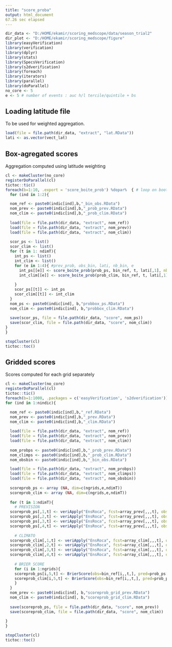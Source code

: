 ---
title: "score_proba"
output: html_document
67.26 sec elapsed
---

```{r setup, include=FALSE}
dir_data <- "D:/HOME/ekamir/scoring_medscope/data/season_trial2" 
dir_plot <- "D:/HOME/ekamir/scoring_medscope/figure"
library(easyVerification)
library(verification)
library(dplyr)
library(stats)
library(SpecsVerification)
library(s2dverification)
library(foreach)
library(iterators)
library(parallel)
library(doParallel)
no_core <- 5
e <- 5 # number of events : auc h/l tercile/quintile + bs

```

## Loading latitude file

To be used for weighted aggregation.

```{r }
load(file = file.path(dir_data, "extract", "lat.RData"))
lati <- as.vector(vect_lat)

```


## Box-agregated scores

Aggregation computed using latitude weighting

```{r}
cl <- makeCluster(no_core)
registerDoParallel(cl)
tictoc::tic()
foreach(b=1:10, .export = 'score_boite_prob') %dopar%  { # loop on bootstrap samples
  for (ind in 1:2){

  nom_ref <- paste0(indic[ind],b,"_bin_obs.RData")
  nom_prev <- paste0(indic[ind],b,"_prob_prev.RData")
  nom_clim <- paste0(indic[ind],b,"_prob_clim.RData")
 
  load(file = file.path(dir_data, "extract", nom_ref))
  load(file = file.path(dir_data, "extract", nom_prev))
  load(file = file.path(dir_data, "extract", nom_clim))
  
  scor_ps <- list()
  scor_clim <- list()
  for (t in 1: ndimT){
    int_ps <- list()
    int_clim <- list()
    for (e in 1:4){ #prev_prob, obs_bin, lati, nb_bin, e
      int_ps[[e]] <- score_boite_prob(prob_ps, bin_ref, t, lati[,1], nb_bin = 5, e)
      int_clim[[e]] <- score_boite_prob(prob_clim, bin_ref, t, lati[,1], nb_bin = 5, e)
      
    }
    scor_ps[[t]] <- int_ps
    scor_clim[[t]] <- int_clim
  }
  nom_ps <- paste0(indic[ind], b,"probbox_ps.RData")
  nom_clim <- paste0(indic[ind], b,"probbox_clim.RData")
  
  save(scor_ps, file = file.path(dir_data, "score", nom_ps))
  save(scor_clim, file = file.path(dir_data, "score", nom_clim))
}
}

stopCluster(cl)
tictoc::toc()

```


## Gridded scores

Scores computed for each grid separately

```{r}
cl <- makeCluster(no_core)
registerDoParallel(cl)
tictoc::tic()
foreach(b=1:1000, .packages = c('easyVerification', 's2dverification')) %dopar%  { # loop on bootstrap samples
for (ind in 1:nindic){

  nom_ref <- paste0(indic[ind],b,"_ref.RData")
  nom_prev <- paste0(indic[ind],b,"_prev.RData")
  nom_clim <- paste0(indic[ind],b,"_clim.RData")
 
  load(file = file.path(dir_data, "extract", nom_ref))
  load(file = file.path(dir_data, "extract", nom_prev))
  load(file = file.path(dir_data, "extract", nom_clim))
  
  nom_probps <- paste0(indic[ind],b,"_prob_prev.RData")
  nom_climps <- paste0(indic[ind],b,"_prob_clim.RData")
  nom_obsbin <- paste0(indic[ind],b,"_bin_obs.RData")

  load(file = file.path(dir_data, "extract", nom_probps))
  load(file = file.path(dir_data, "extract", nom_climps))
  load(file = file.path(dir_data, "extract", nom_obsbin))
  
  scoreprob_ps <- array (NA, dim=c(ngrids,e,ndimT))
  scoreprob_clim <- array (NA, dim=c(ngrids,e,ndimT))
  
  for (t in 1:ndimT){ 
    # PREVISION
  scoreprob_ps[,1,t] <- veriApply("EnsRoca", fcst=array_prev[,,,t], obs=array_obs[,,t], prob=1:2/3)$cat3 
  scoreprob_ps[,2,t] <- veriApply("EnsRoca", fcst=array_prev[,,,t], obs=array_obs[,,t], prob=1:2/3)$cat1 
  scoreprob_ps[,3,t] <- veriApply("EnsRoca", fcst=array_prev[,,,t], obs=array_obs[,,t], prob=1:4/5)$cat5 
  scoreprob_ps[,4,t] <- veriApply("EnsRoca", fcst=array_prev[,,,t], obs=array_obs[,,t], prob=1:4/5)$cat1 
  
    # CLIMATO
  scoreprob_clim[,1,t] <- veriApply("EnsRoca", fcst=array_clim[,,,t], obs=array_obs[,,t], prob=1:2/3)$cat3 
  scoreprob_clim[,2,t] <- veriApply("EnsRoca", fcst=array_clim[,,,t], obs=array_obs[,,t], prob=1:2/3)$cat1 
  scoreprob_clim[,3,t] <- veriApply("EnsRoca", fcst=array_clim[,,,t], obs=array_obs[,,t], prob=1:4/5)$cat5 
  scoreprob_clim[,4,t] <- veriApply("EnsRoca", fcst=array_clim[,,,t], obs=array_obs[,,t], prob=1:4/5)$cat1 
  
    # BRIER SCORE
    for (i in 1:ngrids){
    scoreprob_ps[i,5,t] <- BrierScore(obs=bin_ref[i,,t,], pred=prob_ps[i,,t,], thresholds = seq(0, 1, 0.2))$bs
    scoreprob_clim[i,5,t] <- BrierScore(obs=bin_ref[i,,t,], pred=prob_ps[i,,t,], thresholds = seq(0, 1, 0.2))$bs
    }
  }
  nom_prev <- paste0(indic[ind], b,"scoreprob_grid_prev.RData")
  nom_clim <- paste0(indic[ind], b,"scoreprob_grid_clim.RData")
  
  save(scoreprob_ps, file = file.path(dir_data, "score", nom_prev))
  save(scoreprob_clim, file = file.path(dir_data, "score", nom_clim))
  
}
}

stopCluster(cl)
tictoc::toc()


```
